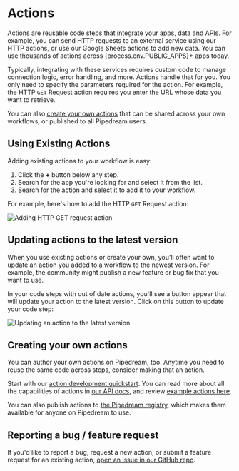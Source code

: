 # Actions

Actions are reusable code steps that integrate your apps, data and APIs. For example, you can send HTTP requests to an external service using our HTTP actions, or use our Google Sheets actions to add new data. You can use thousands of actions across {process.env.PUBLIC_APPS}+ apps today.

Typically, integrating with these services requires custom code to manage connection logic, error handling, and more. Actions handle that for you. You only need to specify the parameters required for the action. For example, the HTTP `GET` Request action requires you enter the URL whose data you want to retrieve.

You can also [create your own actions](#creating-your-own-actions) that can be shared across your own workflows, or published to all Pipedream users.

## Using Existing Actions

Adding existing actions to your workflow is easy:

1. Click the **+** button below any step.
2. Search for the app you're looking for and select it from the list.
3. Search for the action and select it to add it to your workflow.

For example, here's how to add the HTTP `GET` Request action:

![Adding HTTP GET request action](https://res.cloudinary.com/pipedreamin/image/upload/v1710509483/docs/docs/workflows/CleanShot_2024-03-15_at_09.30.51_lquom2.gif)

## Updating actions to the latest version

When you use existing actions or create your own, you'll often want to update an action you added to a workflow to the newest version. For example, the community might publish a new feature or bug fix that you want to use.

In your code steps with out of date actions, you'll see a button appear that will update your action to the latest version. Click on this button to update your code step:

![Updating an action to the latest version](/images/actions/update-action-button.png)

## Creating your own actions

You can author your own actions on Pipedream, too. Anytime you need to reuse the same code across steps, consider making that an action.

Start with our [action development quickstart](/components/contributing/actions-quickstart/). You can read more about all the capabilities of actions in [our API docs](/components/contributing/api/), and review [example actions here](/components/contributing/api/#example-components).

You can also publish actions to [the Pipedream registry](/components/contributing/), which makes them available for anyone on Pipedream to use.

## Reporting a bug / feature request

If you'd like to report a bug, request a new action, or submit a feature request for an existing action, [open an issue in our GitHub repo](https://github.com/PipedreamHQ/pipedream).
